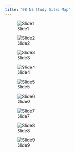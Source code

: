 ```yaml
---
title: "08 NS Study Sites Map"
---
```




![Slide1](08 NS Study Sites Map/Slide1.jpg)



![Slide2](08 NS Study Sites Map/Slide2.jpg)



![Slide3](08 NS Study Sites Map/Slide3.jpg)



![Slide4](08 NS Study Sites Map/Slide4.jpg)



![Slide5](08 NS Study Sites Map/Slide5.jpg)



![Slide6](08 NS Study Sites Map/Slide6.jpg)



![Slide7](08 NS Study Sites Map/Slide7.jpg)



![Slide8](08 NS Study Sites Map/Slide8.jpg)



![Slide9](08 NS Study Sites Map/Slide9.jpg)



